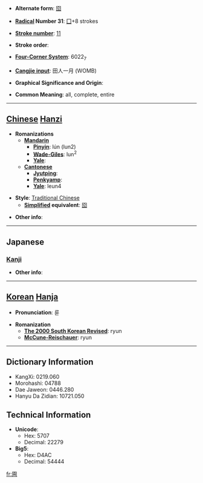 * '''Alternate form''': [[囵]]

* '''[[Wiktionary:Chinese radical index| Radical]] Number 31''': [[Wiktionary:Chinese radical index 囗|囗]]+8 strokes

* '''[[Wiktionary:Chinese total strokes index|Stroke number]]''': [[Wiktionary:Chinese total strokes index 11|11]]

* '''Stroke order''': 

* '''[[Wiktionary:Chinese four corner index|Four-Corner System]]''': 6022<sub>7</sub>

* '''[[Wiktionary:Chinese Cangjie index|Cangjie input]]''': 田人一月 (WOMB)

* '''Graphical Significance and Origin''': 

* '''Common Meaning''': all, complete, entire

----

== [[Chinese]] [[Hanzi]] ==

* '''Romanizations'''
** '''[[Mandarin]]'''
*** '''[[Pinyin]]''': lún (lun2)
*** '''[[Wade-Giles]]''': lun<sup>2</sup>
*** '''[[Yale]]''': 
** '''[[Cantonese]]'''
*** '''[[Jyutping]]''':
*** '''[[Penkyamp]]''': 
*** '''[[Yale]]''': leun4

* '''Style''': [[Traditional Chinese]] 
** '''[[Simplified Chinese|Simplified]] equivalent''': [[囵]]

* '''Other info''': 

----

==Japanese==
===[[Kanji]]===
{{kanji|on readings=[[りん]] (rin)
|kun readings=
}}

* '''Other info''':  

----

== [[Korean]] [[Hanja]] ==

* '''Pronunciation''': 륜

* '''Romanization'''
** '''[[The 2000 South Korean Revised Romanization|The 2000 South Korean Revised]]''': ryun
** '''[[McCune-Reischauer]]''': ryun

----

== Dictionary Information ==

* KangXi: 0219.060
* Morohashi: 04788
* Dae Jaweon: 0446.280
* Hanyu Da Zidian: 10721.050

== Technical Information ==

* '''Unicode''':
** Hex: 5707
** Decimal: 22279
* '''Big5''':
** Hex: D4AC
** Decimal: 54444

[[fr:圇]]